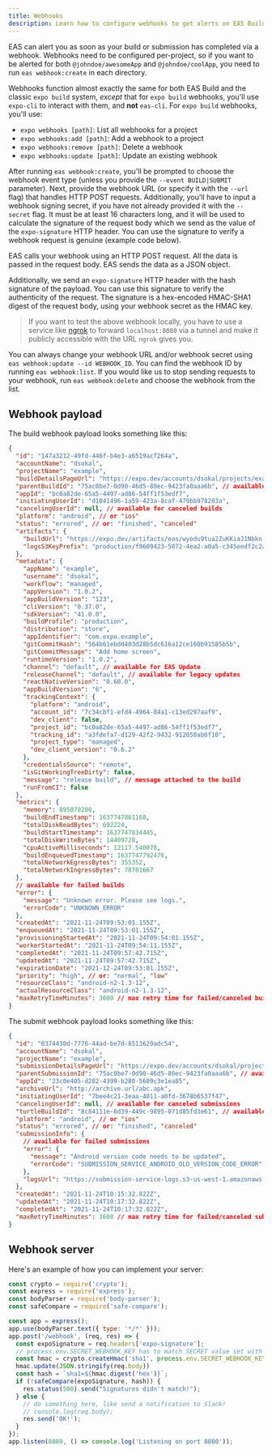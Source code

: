 ```yaml
---
title: Webhooks
description: Learn how to configure webhooks to get alerts on EAS Build and EAS submit completion.
---
```



EAS can alert you as soon as your build or submission has completed via a webhook. Webhooks need to be configured per-project, so if you want to be alerted for both `@johndoe/awesomeApp` and `@johndoe/coolApp`, you need to run `eas webhook:create` in each directory.

<ConfigClassic>

Webhooks function almost exactly the same for both EAS Build and the classic `expo build` system, _except_ that for `expo build` webhooks, you'll use `expo-cli` to interact with them, and **not** `eas-cli`. For `expo build` webhooks, you'll use:

- `expo webhooks [path]`: List all webhooks for a project
- `expo webhooks:add [path]`: Add a webhook to a project
- `expo webhooks:remove [path]`: Delete a webhook
- `expo webhooks:update [path]`: Update an existing webhook

</ConfigClassic>

After running `eas webhook:create`, you'll be prompted to choose the webhook event type (unless you provide the `--event BUILD|SUBMIT` parameter). Next, provide the webhook URL (or specify it with the `--url` flag) that handles HTTP POST requests. Additionally, you'll have to input a webhook signing secret, if you have not already provided it with the `--secret` flag. It must be at least 16 characters long, and it will be used to calculate the signature of the request body which we send as the value of the `expo-signature` HTTP header. You can use the signature to verify a webhook request is genuine (example code below).

EAS calls your webhook using an HTTP POST request. All the data is passed in the request body. EAS sends the data as a JSON object.

Additionally, we send an `expo-signature` HTTP header with the hash signature of the payload. You can use this signature to verify the authenticity of the request. The signature is a hex-encoded HMAC-SHA1 digest of the request body, using your webhook secret as the HMAC key.

> If you want to test the above webhook locally, you have to use a service like [ngrok](https://ngrok.com/docs) to forward `localhost:8080` via a tunnel and make it publicly accessible with the URL `ngrok` gives you.

You can always change your webhook URL and/or webhook secret using `eas webhook:update --id WEBHOOK_ID`. You can find the webhook ID by running `eas webhook:list`. If you would like us to stop sending requests to your webhook, run `eas webhook:delete` and choose the webhook from the list.

## Webhook payload

<Collapsible summary="Build webhook payload">

The build webhook payload looks something like this:

```json
{
  "id": "147a3212-49fd-446f-b4e3-a6519acf264a",
  "accountName": "dsokal",
  "projectName": "example",
  "buildDetailsPageUrl": "https://expo.dev/accounts/dsokal/projects/example/builds/147a3212-49fd-446f-b4e3-a6519acf264a",
  "parentBuildId": "75ac0be7-0d90-46d5-80ec-9423fa0aaa6b", // available for build retries
  "appId": "bc0a82de-65a5-4497-ad86-54ff1f53edf7",
  "initiatingUserId": "d1041496-1a59-423a-8caf-479bb978203a",
  "cancelingUserId": null, // available for canceled builds
  "platform": "android", // or "ios"
  "status": "errored", // or: "finished", "canceled"
  "artifacts": {
    "buildUrl": "https://expo.dev/artifacts/eas/wyodu9tua2ZuKKiaJ1Nbkn.aab", // available for successful builds
    "logsS3KeyPrefix": "production/f9609423-5072-4ea2-a0a5-c345eedf2c2a"
  },
  "metadata": {
    "appName": "example",
    "username": "dsokal",
    "workflow": "managed",
    "appVersion": "1.0.2",
    "appBuildVersion": "123",
    "cliVersion": "0.37.0",
    "sdkVersion": "41.0.0",
    "buildProfile": "production",
    "distribution": "store",
    "appIdentifier": "com.expo.example",
    "gitCommitHash": "564b61ebdd403d28b5dc616a12ce160b91585b5b",
    "gitCommitMessage": "Add home screen",
    "runtimeVersion": "1.0.2",
    "channel": "default", // available for EAS Update
    "releaseChannel": "default", // available for legacy updates
    "reactNativeVersion": "0.60.0",
    "appBuildVersion": "6",
    "trackingContext": {
      "platform": "android",
      "account_id": "7c34cbf1-efd4-4964-84a1-c13ed297aaf9",
      "dev_client": false,
      "project_id": "bc0a82de-65a5-4497-ad86-54ff1f53edf7",
      "tracking_id": "a3fdefa7-d129-42f2-9432-912050ab0f10",
      "project_type": "managed",
      "dev_client_version": "0.6.2"
    },
    "credentialsSource": "remote",
    "isGitWorkingTreeDirty": false,
    "message": "release build", // message attached to the build
    "runFromCI": false
  },
  "metrics": {
    "memory": 895070208,
    "buildEndTimestamp": 1637747861168,
    "totalDiskReadBytes": 692224,
    "buildStartTimestamp": 1637747834445,
    "totalDiskWriteBytes": 14409728,
    "cpuActiveMilliseconds": 12117.540078,
    "buildEnqueuedTimestamp": 1637747792476,
    "totalNetworkEgressBytes": 355352,
    "totalNetworkIngressBytes": 78781667
  },
  // available for failed builds
  "error": {
    "message": "Unknown error. Please see logs.",
    "errorCode": "UNKNOWN_ERROR"
  },
  "createdAt": "2021-11-24T09:53:01.155Z",
  "enqueuedAt": "2021-11-24T09:53:01.155Z",
  "provisioningStartedAt": "2021-11-24T09:54:01.155Z",
  "workerStartedAt": "2021-11-24T09:54:11.155Z",
  "completedAt": "2021-11-24T09:57:42.715Z",
  "updatedAt": "2021-11-24T09:57:42.715Z",
  "expirationDate": "2021-12-24T09:53:01.155Z",
  "priority": "high", // or: "normal", "low"
  "resourceClass": "android-n2-1.3-12",
  "actualResourceClass": "android-n2-1.3-12",
  "maxRetryTimeMinutes": 3600 // max retry time for failed/canceled builds
}
```

</Collapsible>

<Collapsible summary="Submit webhook payload">

The submit webhook payload looks something like this:

```json
{
  "id": "0374430d-7776-44ad-be7d-8513629adc54",
  "accountName": "dsokal",
  "projectName": "example",
  "submissionDetailsPageUrl": "https://expo.dev/accounts/dsokal/projects/example/builds/0374430d-7776-44ad-be7d-8513629adc54",
  "parentSubmissionId": "75ac0be7-0d90-46d5-80ec-9423fa0aaa6b", // available for submission retries
  "appId": "23c0e405-d282-4399-b280-5689c3e1ea85",
  "archiveUrl": "http://archive.url/abc.apk",
  "initiatingUserId": "7bee4c21-3eaa-4011-a0fd-3678b6537f47",
  "cancelingUserId": null, // available for canceled submissions
  "turtleBuildId": "8c84111e-6d39-449c-9895-071d85fd3e61", // available when submitting a build from EAS
  "platform": "android", // or "ios"
  "status": "errored", // or: "finished", "canceled"
  "submissionInfo": {
    // available for failed submissions
    "error": {
      "message": "Android version code needs to be updated",
      "errorCode": "SUBMISSION_SERVICE_ANDROID_OLD_VERSION_CODE_ERROR"
    },
    "logsUrl": "https://submission-service-logs.s3-us-west-1.amazonaws.com/production/submission_728aa20b-f7a9-4da7-9b64-39911d427b19.txt"
  },
  "createdAt": "2021-11-24T10:15:32.822Z",
  "updatedAt": "2021-11-24T10:17:32.822Z",
  "completedAt": "2021-11-24T10:17:32.822Z",
  "maxRetryTimeMinutes": 3600 // max retry time for failed/canceled submissions
}
```

</Collapsible>

## Webhook server

Here's an example of how you can implement your server:

```javascript
const crypto = require('crypto');
const express = require('express');
const bodyParser = require('body-parser');
const safeCompare = require('safe-compare');

const app = express();
app.use(bodyParser.text({ type: '*/*' }));
app.post('/webhook', (req, res) => {
  const expoSignature = req.headers['expo-signature'];
  // process.env.SECRET_WEBHOOK_KEY has to match SECRET value set with `eas webhook:create` command
  const hmac = crypto.createHmac('sha1', process.env.SECRET_WEBHOOK_KEY);
  hmac.update(JSON.stringify(req.body))
  const hash = `sha1=${hmac.digest('hex')}`;
  if (!safeCompare(expoSignature, hash)) {
    res.status(500).send("Signatures didn't match!");
  } else {
    // do something here, like send a notification to Slack!
    // console.log(req.body);
    res.send('OK!');
  }
});
app.listen(8080, () => console.log('Listening on port 8080'));
```
